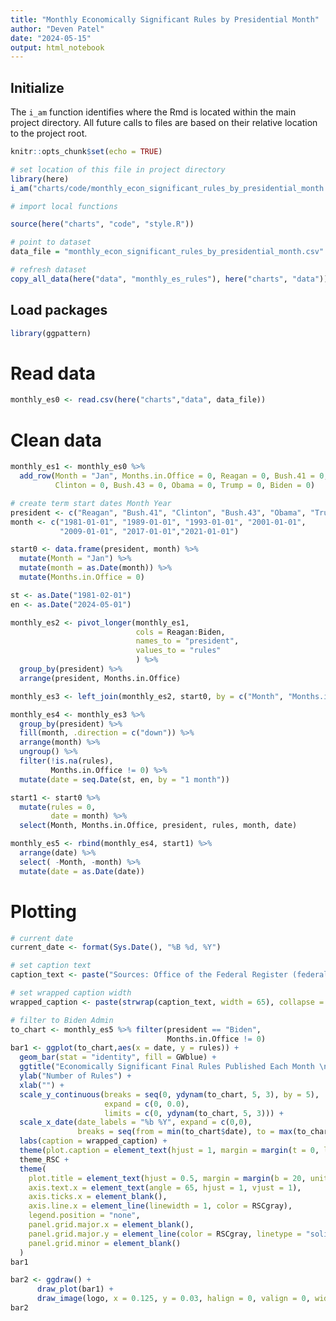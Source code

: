 ```yaml
---
title: "Monthly Economically Significant Rules by Presidential Month"
author: "Deven Patel"
date: "2024-05-15"
output: html_notebook
---
```


## Initialize

The `i_am` function identifies where the Rmd is located within the main project directory. All future calls to files are based on their relative location to the project root.

```r
knitr::opts_chunk$set(echo = TRUE)

# set location of this file in project directory
library(here)
i_am("charts/code/monthly_econ_significant_rules_by_presidential_month.Rmd")

# import local functions

source(here("charts", "code", "style.R"))

# point to dataset
data_file = "monthly_econ_significant_rules_by_presidential_month.csv"

# refresh dataset
copy_all_data(here("data", "monthly_es_rules"), here("charts", "data"))

```

## Load packages

```r
library(ggpattern)
```

# Read data

```r
monthly_es0 <- read.csv(here("charts","data", data_file))


```

# Clean data
```r
monthly_es1 <- monthly_es0 %>% 
  add_row(Month = "Jan", Months.in.Office = 0, Reagan = 0, Bush.41 = 0, 
          Clinton = 0, Bush.43 = 0, Obama = 0, Trump = 0, Biden = 0)

# create term start dates Month Year
president <- c("Reagan", "Bush.41", "Clinton", "Bush.43", "Obama", "Trump", "Biden")
month <- c("1981-01-01", "1989-01-01", "1993-01-01", "2001-01-01", 
           "2009-01-01", "2017-01-01","2021-01-01")

start0 <- data.frame(president, month) %>% 
  mutate(Month = "Jan") %>% 
  mutate(month = as.Date(month)) %>% 
  mutate(Months.in.Office = 0)

st <- as.Date("1981-02-01")
en <- as.Date("2024-05-01")

monthly_es2 <- pivot_longer(monthly_es1,
                            cols = Reagan:Biden,
                            names_to = "president",
                            values_to = "rules"
                            ) %>% 
  group_by(president) %>% 
  arrange(president, Months.in.Office)

monthly_es3 <- left_join(monthly_es2, start0, by = c("Month", "Months.in.Office", "president"))

monthly_es4 <- monthly_es3 %>% 
  group_by(president) %>% 
  fill(month, .direction = c("down")) %>% 
  arrange(month) %>% 
  ungroup() %>% 
  filter(!is.na(rules),
         Months.in.Office != 0) %>% 
  mutate(date = seq.Date(st, en, by = "1 month"))

start1 <- start0 %>% 
  mutate(rules = 0,
         date = month) %>% 
  select(Month, Months.in.Office, president, rules, month, date)

monthly_es5 <- rbind(monthly_es4, start1) %>% 
  arrange(date) %>% 
  select( -Month, -month) %>% 
  mutate(date = as.Date(date))

```

# Plotting
```r
# current date
current_date <- format(Sys.Date(), "%B %d, %Y")

# set caption text
caption_text <- paste("Sources: Office of the Federal Register (federalregister.gov)", current_date)

# set wrapped caption width
wrapped_caption <- paste(strwrap(caption_text, width = 65), collapse = "\n")

# filter to Biden Admin
to_chart <- monthly_es5 %>% filter(president == "Biden",
                                   Months.in.Office != 0)
bar1 <- ggplot(to_chart,aes(x = date, y = rules)) + 
  geom_bar(stat = "identity", fill = GWblue) +
  ggtitle("Economically Significant Final Rules Published Each Month \n under the Biden Administration") +
  ylab("Number of Rules") +
  xlab("") + 
  scale_y_continuous(breaks = seq(0, ydynam(to_chart, 5, 3), by = 5), 
                     expand = c(0, 0.0),
                     limits = c(0, ydynam(to_chart, 5, 3))) +
  scale_x_date(date_labels = "%b %Y", expand = c(0,0),
               breaks = seq(from = min(to_chart$date), to = max(to_chart$date), by = "3 months")) +
  labs(caption = wrapped_caption) +
  theme(plot.caption = element_text(hjust = 1, margin = margin(t = 0, l = 36, b = 50, unit = "pt"))) +
  theme_RSC +
  theme(
    plot.title = element_text(hjust = 0.5, margin = margin(b = 20, unit = "pt")),
    axis.text.x = element_text(angle = 65, hjust = 1, vjust = 1),
    axis.ticks.x = element_blank(),
    axis.line.x = element_line(linewidth = 1, color = RSCgray),
    legend.position = "none",
    panel.grid.major.x = element_blank(),
    panel.grid.major.y = element_line(color = RSCgray, linetype = "solid"),
    panel.grid.minor = element_blank()
  )
bar1

bar2 <- ggdraw() +
      draw_plot(bar1) +
      draw_image(logo, x = 0.125, y = 0.03, halign = 0, valign = 0, width = 0.2)
bar2
  

```

